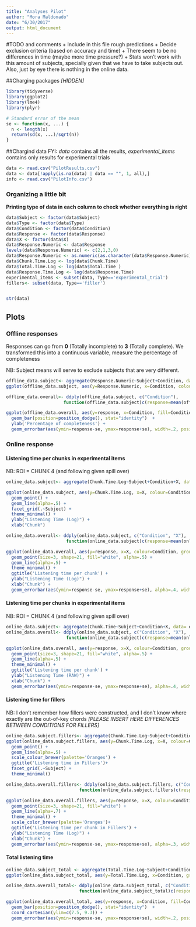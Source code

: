 ```yaml
---
title: "Analyses Pilot"
author: "Mora Maldonado"
date: "6/30/2017"
output: html_document
---
```


#TODO and comments
+ Include in this file rough predictions
+ Decide exclusion criteria (based on accuracy and time)
+ There seem to be no differences in time (maybe more time pressure?)
+ Stats won't work with this amount of subjects, specially given that we have to take subjects out. Also, just by eye there is nothing in the online data. 


##Charging packages
_[HIDDEN]_
```r
library(tidyverse)
library(ggplot2)
library(lme4)
library(plyr)

# Standard error of the mean
se <- function(x, ...) {
  n <- length(x)
  return(sd(x, ...)/sqrt(n))
}
```
##Chargind data 
FYI: *data* contains all the results, *experimental_items* contains only results for experimental trials
```r
data <- read.csv("PilotResults.csv")
data <- data[!apply(is.na(data) | data == "", 1, all),]
info <- read.csv("PilotInfo.csv")
```

### Organizing a little bit
**Printing type of data in each column to check whether everything is right**
```r
data$Subject <- factor(data$Subject)
data$Type <- factor(data$Type)
data$Condition <- factor(data$Condition)
data$Response <- factor(data$Response)
data$X <- factor(data$X)
data$Response.Numeric <- data$Response
levels(data$Response.Numeric) <- c(2,1,3,0)
data$Response.Numeric <- as.numeric(as.character(data$Response.Numeric))
data$Chunk.Time.Log <- log(data$Chunk.Time)
data$Total.Time.Log <- log(data$Total.Time )
data$Response.Time.Log <- log(data$Response.Time)
experimental_items <- subset(data, Type=='experimental_trial')
fillers<- subset(data, Type=='filler')


str(data)
```

## Plots
### Offline responses
Responses can go from **0** (Totally incomplete) to **3** (Totally complete). We transformed this into a continuous variable, measure the percentage of completeness

NB: Subject means will serve to exclude subjects that are very different. 
```r
offline_data.subject<- aggregate(Response.Numeric~Subject+Condition, data= experimental_items, mean, na.rm=T)
ggplot(offline_data.subject, aes(y=Response.Numeric, x=Condition, colour=Subject, group=Subject, label=Subject)) + geom_point() + geom_line(alpha=.5) +geom_text(aes(label=Subject),hjust=0, vjust=0)

offline_data.overall<- ddply(offline_data.subject, c("Condition"),
                      function(offline_data.subject)c(response=mean(offline_data.subject$Response.Numeric, na.rm=T), se=se(offline_data.subject$Response.Numeric, na.rm=T)))

ggplot(offline_data.overall, aes(y=response, x=Condition, fill=Condition)) +
  geom_bar(position=position_dodge(), stat="identity")  +   
  ylab('Percentage of completeness') + 
  geom_errorbar(aes(ymin=response-se, ymax=response+se), width=.2, position=position_dodge(.9)) 


```

### Online response
#### Listening time per chunks in experimental items
NB: ROI = CHUNK 4 (and following given spill over)
```r

online_data.subject<- aggregate(Chunk.Time.Log~Subject+Condition+X, data= experimental_items, mean, na.rm=T)

ggplot(online_data.subject, aes(y=Chunk.Time.Log, x=X, colour=Condition, group=Condition)) + 
  geom_point() +
  geom_line(alpha=.5) + 
  facet_grid(.~Subject) + 
  theme_minimal() +  
  ylab("Listening Time (Log)") +
  xlab("Chunk") 

online_data.overall<- ddply(online_data.subject, c("Condition", "X"),
                       function(online_data.subject)c(response=mean(online_data.subject$Chunk.Time.Log, na.rm=T), se=se(online_data.subject$Chunk.Time.Log , na.rm=T)))

ggplot(online_data.overall, aes(y=response, x=X, colour=Condition, group=Condition)) + 
  geom_point(size=3, shape=21, fill="white", alpha=.5) + 
  geom_line(alpha=.5) +  
  theme_minimal() +
  ggtitle('Listening time per chunk') +
  ylab("Listening Time (Log)") +
  xlab("Chunk") +
  geom_errorbar(aes(ymin=response-se, ymax=response+se), alpha=.4, width=.2)

```


#### Listening time per chunks in experimental items
NB: ROI = CHUNK 4 (and following given spill over)
```r

online_data.subject<- aggregate(Chunk.Time~Subject+Condition+X, data= experimental_items, mean, na.rm=T)
online_data.overall<- ddply(online_data.subject, c("Condition", "X"),
                       function(online_data.subject)c(response=mean(online_data.subject$Chunk.Time, na.rm=T), se=se(online_data.subject$Chunk.Time , na.rm=T)))

ggplot(online_data.overall, aes(y=response, x=X, colour=Condition, group=Condition)) + 
  geom_point(size=3, shape=21, fill="white", alpha=.5) + 
  geom_line(alpha=.5) +  
  theme_minimal() +
  ggtitle('Listening time per chunk') +
  ylab("Listening Time (RAW)") +
  xlab("Chunk") +
  geom_errorbar(aes(ymin=response-se, ymax=response+se), alpha=.4, width=.2)

```



####  Listening time for fillers
NB: I don't remember how fillers were constructed, and I don't know where exactly are the out-of-key chords
*[PLEASE INSERT HERE DIFFERENCES BETWEEN CONDITIONS FOR FILLERS]*

```r

online_data.subject.fillers<- aggregate(Chunk.Time.Log~Subject+Condition+X, data= fillers, mean, na.rm=T)
ggplot(online_data.subject.fillers, aes(y=Chunk.Time.Log, x=X, colour=Condition, group=Condition)) + 
  geom_point() +
  geom_line(alpha=.5) +
  scale_colour_brewer(palette='Oranges') +
  ggtitle('Listening time in Fillers')+
  facet_grid(.~Subject) + 
  theme_minimal()

online_data.overall.fillers<- ddply(online_data.subject.fillers, c("Condition", "X"),
                            function(online_data.subject.fillers)c(response=mean(online_data.subject.fillers$Chunk.Time.Log, na.rm=T), se=se(online_data.subject.fillers$Chunk.Time.Log , na.rm=T)))

ggplot(online_data.overall.fillers, aes(y=response, x=X, colour=Condition, group=Condition)) + 
  geom_point(size=3, shape=21, fill="white") + 
  geom_line(alpha=.7) +  
  theme_minimal() +
  scale_color_brewer(palette='Oranges')+
  ggtitle('Listening time per chunk in Fillers') +
  ylab("Listening Time (Log)") +
  xlab("Chunk") +
  geom_errorbar(aes(ymin=response-se, ymax=response+se), alpha=.3, width=.2)

```

#### Total listening time
```r
online_data.subject_total <- aggregate(Total.Time.Log~Subject+Condition, data= experimental_items, mean, na.rm=T)
ggplot(online_data.subject_total, aes(y=Total.Time.Log, x=Condition, group=Subject, color=Subject)) + geom_point() + geom_line(alpha=.5) +  theme_minimal()

online_data.overall_total<- ddply(online_data.subject_total, c("Condition"),
                            function(online_data.subject_total)c(response=mean(online_data.subject_total$Total.Time.Log, na.rm=T), se=se(online_data.subject_total$Total.Time.Log , na.rm=T)))

ggplot(online_data.overall_total, aes(y=response, x=Condition, fill=Condition)) +
  geom_bar(position=position_dodge(), stat="identity")  +
  coord_cartesian(ylim=c(7.5, 9.3)) +
  geom_errorbar(aes(ymin=response-se, ymax=response+se), width=.2, position=position_dodge(.9))

```






